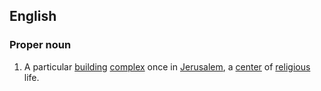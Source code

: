 ==English==
{{wikipedia}}

===Proper noun===
{{en-proper noun|sg=the [[temple|Temple]] in [[Jerusalem]]}}

# A particular [[building]] [[complex]] once in [[Jerusalem]], a [[center]] of [[religious]] life.